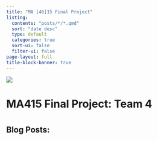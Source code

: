 ```yaml
---
title: "MA [46]15 Final Project"
listing:
  contents: "posts/*/*.qmd"
  sort: "date desc"
  type: default
  categories: true
  sort-ui: false
  filter-ui: false
page-layout: full
title-block-banner: true
---
```


![](https://st4.depositphotos.com/3367263/19970/i/450/depositphotos_199707812-stock-photo-digital-composite-books-graduation-hat.jpg)

# MA415 Final Project: Team 4
#   
 
#
#
#
## Blog Posts:
